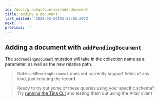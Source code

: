 ```yaml
---
id: /docs/graphql/queries/add-document
title: Adding a Document
last_edited: '2025-03-26T03:57:55.697Z'
next: ''
previous: ''
---
```


## Adding a document with `addPendingDocument`

The `addPendingDocument` mutation will take in the collection name as a parameter, as well as the new relative path.

> Note: `addPendingDocument` does not currently support fields of any kind, just creating the record.

<GraphQLCodeBlock
  query="mutation#{
  ##addPendingDocument(collection:#&#x22;post&#x22;,#relativePath:#&#x22;pedro.json&#x22;)#{
  ####__typename
  ##}
  }"
  response="{
  ##&#x22;data&#x22;:#{
  ####&#x22;addPendingDocument&#x22;:#{
  ######&#x22;__typename&#x22;:#&#x22;Post&#x22;
  ####}
  ##}
  }"
/>

> Ready to try out some of these queries using your specific schema? Try [running the Tina CLI](/docs/graphql/cli/) and testing them out using the Altair client
